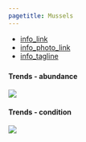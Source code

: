 ```yaml
---
pagetitle: Mussels
---
```


- [info_link](https://olympiccoast.noaa.gov/living/marinelife/inverts/inverts.html)
- [info_photo_link](https://sanctuarysimon.org/dbtools/species-database/id/474/)
- [info_tagline](Although they may resemble the rocks they're found on, mussels are very much alive. These filter-feeders can form large dense beds that provide habitat for many other species. Mussels are an important food source for many animals, including ochre stars, snails, and humans.)



### {.tabset}

#### Trends - abundance

![](figures/Figure S.H.10.3_Mussels_MARINe.jpg)

#### Trends - condition

![](figures/S.LR.12.5 - Mussell shell thickness.jpg)
